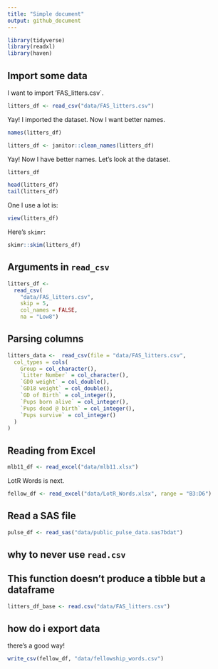 ```yaml
---
title: "Simple document"
output: github_document
---
```


```r
library(tidyverse)
library(readxl)
library(haven)
```


## Import some data

I want to import 'FAS_litters.csv`.

```r
litters_df <- read_csv("data/FAS_litters.csv")
```

Yay! I imported the dataset. Now I want better names.

```r
names(litters_df)

litters_df <- janitor::clean_names(litters_df)
```

Yay! Now I have better names. Let's look at the dataset.

```r
litters_df

head(litters_df)
tail(litters_df)
```

One I use a lot is:

```r
view(litters_df)
```

Here's `skimr`:

```r
skimr::skim(litters_df)
```


## Arguments in `read_csv`

```r
litters_df <- 
  read_csv(
    "data/FAS_litters.csv",
    skip = 5,
    col_names = FALSE,
    na = "Low8")
```


## Parsing columns

```r
litters_data <-  read_csv(file = "data/FAS_litters.csv",
  col_types = cols(
    Group = col_character(),
    `Litter Number` = col_character(),
    `GD0 weight` = col_double(),
    `GD18 weight` = col_double(),
    `GD of Birth` = col_integer(),
    `Pups born alive` = col_integer(),
    `Pups dead @ birth` = col_integer(),
    `Pups survive` = col_integer()
  )
)
```



## Reading from Excel

```r
mlb11_df <- read_excel("data/mlb11.xlsx")
```

LotR Words is next.

```r
fellow_df <- read_excel("data/LotR_Words.xlsx", range = "B3:D6")
```


## Read a SAS file

```r
pulse_df <- read_sas("data/public_pulse_data.sas7bdat")
```


## why to never use `read.csv`

## This function doesn't produce a tibble but a dataframe

```r
litters_df_base <- read.csv("data/FAS_litters.csv")
```


## how do i export data

there's a good way!

```r
write_csv(fellow_df, "data/fellowship_words.csv")
```

